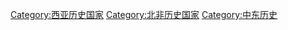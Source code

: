 [[Category:西亚历史国家|Category:西亚历史国家]]
[[Category:北非历史国家|Category:北非历史国家]]
[[Category:中东历史|Category:中东历史]]